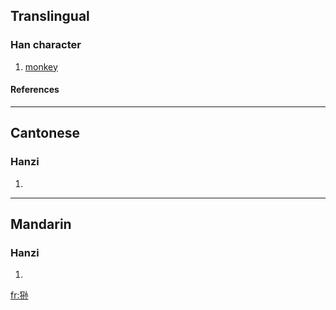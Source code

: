 {{see|猻}}

==Translingual==
===Han character===
{{Han char|rn=94|rad=犬|as=06|sn=9|four=|canj=大竹弓木火 (KHNDF), X大竹弓木 (XKHND)}}
# [[monkey]]
====References====
{{Han ref|kx=0711.101|hdz=21347.030|uh=72F2|ud=29426}}

----
==Cantonese==
===Hanzi===
{{yue-hanzi|jyut=|y=syun1}}
# {{defn|Cantonese}}

----
==Mandarin==
===Hanzi===
{{cmn-hanzi|tra=猻|pin=[[sūn]] (sun1)|wg=sun<sup>1</sup>}}
# {{defn|Mandarin}}

[[fr:狲]]